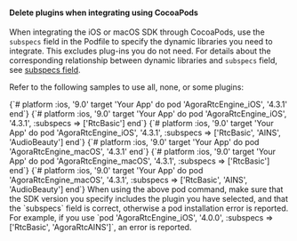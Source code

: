 
#### Delete plugins when integrating using CocoaPods

When integrating the iOS or macOS SDK through CocoaPods, use the `subspecs` field in the Podfile to specify the dynamic libraries you need to integrate. This excludes plug-ins you do not need. For details about the corresponding relationship between dynamic libraries and `subspecs` field, see [subspecs field](#subspecs-field).

Refer to the following samples to use all, none, or some plugins:

<PlatformWrapper platform="ios">
<Tabs>
<TabItem value="all" label="Use all plugins" default>
<CodeBlock language="shell" >
{`# platform :ios, '9.0'
target 'Your App' do
    pod 'AgoraRtcEngine_iOS', '4.3.1'
end`}
</CodeBlock>
</TabItem>

<TabItem value="none" label="Don't use any plugin" default>
<CodeBlock language="shell" >
{`# platform :ios, '9.0'
target 'Your App' do
    pod 'AgoraRtcEngine_iOS', '4.3.1', :subspecs => ['RtcBasic']
end`}
</CodeBlock>
</TabItem>
<TabItem value="some" label="Use some plugins" default>
<CodeBlock language="shell" >
{`# platform :ios, '9.0'
target 'Your App' do
    pod 'AgoraRtcEngine_iOS', '4.3.1', :subspecs => ['RtcBasic', 'AINS', 'AudioBeauty']
end`}
</CodeBlock>
</TabItem>
</Tabs>
</PlatformWrapper>

<PlatformWrapper platform="macos">
<Tabs>
<TabItem value="all" label="Use all plugins" default>
<CodeBlock language="shell" >
{`# platform :ios, '9.0'
target 'Your App' do
    pod 'AgoraRtcEngine_macOS', '4.3.1'
end`}
</CodeBlock>
</TabItem>

<TabItem value="none" label="Don't use any plugin" default>
<CodeBlock language="shell" >
{`# platform :ios, '9.0'
target 'Your App' do
    pod 'AgoraRtcEngine_macOS', '4.3.1', :subspecs => ['RtcBasic']
end`}
</CodeBlock>
</TabItem>
<TabItem value="some" label="Use some plugins" default>
<CodeBlock language="shell" >
{`# platform :ios, '9.0'
target 'Your App' do
    pod 'AgoraRtcEngine_macOS', '4.3.1', :subspecs => ['RtcBasic', 'AINS', 'AudioBeauty']
end`}
</CodeBlock>
</TabItem>
</Tabs>
</PlatformWrapper>


<Admonition type="caution" title="info">
When using the above pod command, make sure that the SDK version you specify includes the plugin you have selected, and that the `subspecs` field is correct, otherwise a pod installation error is reported. For example, if you use `pod 'AgoraRtcEngine_iOS', '4.0.0', :subspecs => ['RtcBasic', 'AgoraRtcAINS']`, an error is reported.
</Admonition>

